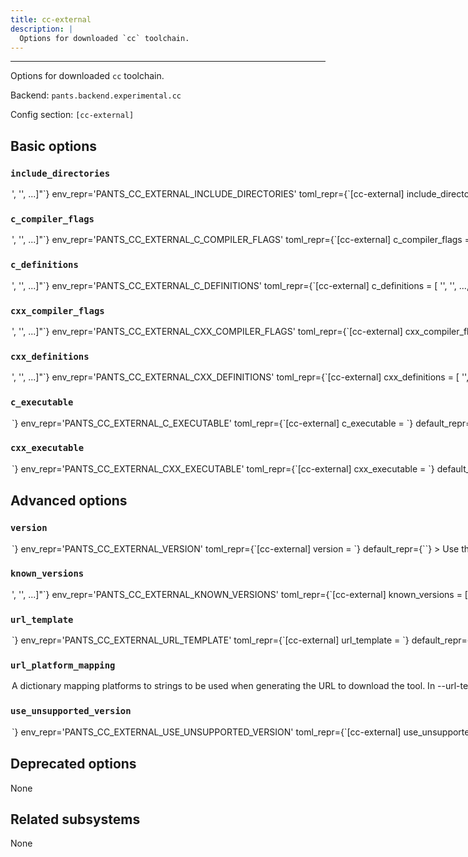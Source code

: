 ```yaml
---
title: cc-external
description: |
  Options for downloaded `cc` toolchain.
---
```



---

Options for downloaded `cc` toolchain.

Backend: <span className="color--primary">`pants.backend.experimental.cc`</span>

Config section: <span className="color--primary">`[cc-external]`</span>

<span className={styles.options}>

## Basic options

### `include_directories`

<Option
  cli_repr={`--cc-external-include-directories="['<str>', '<str>', ...]"`}
  env_repr='PANTS_CC_EXTERNAL_INCLUDE_DIRECTORIES'
  toml_repr={`[cc-external]
include_directories = [
    '<str>',
    '<str>',
    ...,
]`}
  default_repr={`[]`}
>

A list of include directories passed to the compiler. Will be prefixed by -I at the command line. These flags are merged with the target-level includes, with the target-level includes taking precedence.

</Option>

### `c_compiler_flags`

<Option
  cli_repr={`--cc-external-c-compiler-flags="['<str>', '<str>', ...]"`}
  env_repr='PANTS_CC_EXTERNAL_C_COMPILER_FLAGS'
  toml_repr={`[cc-external]
c_compiler_flags = [
    '<str>',
    '<str>',
    ...,
]`}
  default_repr={`[\n  "-std=c11"\n]`}
>

Flags passed to the C compiler. These flags are merged with the target-level defines, with the target-level flags taking precedence.

</Option>

### `c_definitions`

<Option
  cli_repr={`--cc-external-c-definitions="['<str>', '<str>', ...]"`}
  env_repr='PANTS_CC_EXTERNAL_C_DEFINITIONS'
  toml_repr={`[cc-external]
c_definitions = [
    '<str>',
    '<str>',
    ...,
]`}
  default_repr={`[]`}
>

A list of strings to define in the C preprocessor. Will be prefixed by -D at the command line. These defines are merged with the target-level defines, with the target-level definitions taking precedence.

</Option>

### `cxx_compiler_flags`

<Option
  cli_repr={`--cc-external-cxx-compiler-flags="['<str>', '<str>', ...]"`}
  env_repr='PANTS_CC_EXTERNAL_CXX_COMPILER_FLAGS'
  toml_repr={`[cc-external]
cxx_compiler_flags = [
    '<str>',
    '<str>',
    ...,
]`}
  default_repr={`[\n  "-std=c++11"\n]`}
>

Flags passed to the C++ compiler. These flags are merged with the target-level defines, with the target-level flags taking precedence.

</Option>

### `cxx_definitions`

<Option
  cli_repr={`--cc-external-cxx-definitions="['<str>', '<str>', ...]"`}
  env_repr='PANTS_CC_EXTERNAL_CXX_DEFINITIONS'
  toml_repr={`[cc-external]
cxx_definitions = [
    '<str>',
    '<str>',
    ...,
]`}
  default_repr={`[]`}
>

A list of strings to define in the C++ preprocessor. Will be prefixed by -D at the command line. These defines are merged with the target-level defines, with the target-level definitions taking precedence.

</Option>

### `c_executable`

<Option
  cli_repr={`--cc-external-c-executable=<str>`}
  env_repr='PANTS_CC_EXTERNAL_C_EXECUTABLE'
  toml_repr={`[cc-external]
c_executable = <str>`}
  default_repr={``}
>

The relative path to the C compiler binary from the downloaded source. E.g. For the ARM gcc-rm toolchain, this value would be: `gcc-arm-none-eabi-10.3-2021.10/bin/arm-none-eabi-gcc`

</Option>

### `cxx_executable`

<Option
  cli_repr={`--cc-external-cxx-executable=<str>`}
  env_repr='PANTS_CC_EXTERNAL_CXX_EXECUTABLE'
  toml_repr={`[cc-external]
cxx_executable = <str>`}
  default_repr={``}
>

The relative path to the C++ compiler binary from the downloaded source. E.g. For the ARM gcc-rm toolchain, this value would be: `gcc-arm-none-eabi-10.3-2021.10/bin/arm-none-eabi-g++`

</Option>

## Advanced options

### `version`

<Option
  cli_repr={`--cc-external-version=<str>`}
  env_repr='PANTS_CC_EXTERNAL_VERSION'
  toml_repr={`[cc-external]
version = <str>`}
  default_repr={``}
>

Use this version of cc-external.

</Option>

### `known_versions`

<Option
  cli_repr={`--cc-external-known-versions="['<str>', '<str>', ...]"`}
  env_repr='PANTS_CC_EXTERNAL_KNOWN_VERSIONS'
  toml_repr={`[cc-external]
known_versions = [
    '<str>',
    '<str>',
    ...,
]`}
  default_repr={`[]`}
>

Known versions to verify downloads against.

Each element is a pipe-separated string of `version|platform|sha256|length` or
`version|platform|sha256|length|url_override`, where:

- `version` is the version string
- `platform` is one of `[linux_arm64,linux_x86_64,macos_arm64,macos_x86_64]`
- `sha256` is the 64-character hex representation of the expected sha256
  digest of the download file, as emitted by `shasum -a 256`
- `length` is the expected length of the download file in bytes, as emitted by
  `wc -c`
- (Optional) `url_override` is a specific url to use instead of the normally
  generated url for this version

E.g., `3.1.2|macos_x86_64|6d0f18cd84b918c7b3edd0203e75569e0c7caecb1367bbbe409b44e28514f5be|42813`.
and `3.1.2|macos_arm64 |aca5c1da0192e2fd46b7b55ab290a92c5f07309e7b0ebf4e45ba95731ae98291|50926|https://example.mac.org/bin/v3.1.2/mac-aarch64-v3.1.2.tgz`.

Values are space-stripped, so pipes can be indented for readability if necessary.

</Option>

### `url_template`

<Option
  cli_repr={`--cc-external-url-template=<str>`}
  env_repr='PANTS_CC_EXTERNAL_URL_TEMPLATE'
  toml_repr={`[cc-external]
url_template = <str>`}
  default_repr={``}
>

URL to download the tool, either as a single binary file or a compressed file (e.g. zip file). You can change this to point to your own hosted file, e.g. to work with proxies or for access via the filesystem through a `file:$abspath` URL (e.g. `file:/this/is/absolute`, possibly by [templating the buildroot in a config file](https://www.pantsbuild.org/v2.19/docs/options#config-file-entries)).

Use `{version}` to have the value from `--version` substituted, and `{platform}` to have a value from `--url-platform-mapping` substituted in, depending on the current platform. For example, https://github.com/.../protoc-&#123;version&#125;-&#123;platform&#125;.zip.

</Option>

### `url_platform_mapping`

<Option
  cli_repr={`--cc-external-url-platform-mapping="{'key1': val1, 'key2': val2, ...}"`}
  env_repr='PANTS_CC_EXTERNAL_URL_PLATFORM_MAPPING'
  toml_repr={`[cc-external.url_platform_mapping]
key1 = val1
key2 = val2
...`}
  default_repr={`{}`}
>

A dictionary mapping platforms to strings to be used when generating the URL to download the tool.

In `--url-template`, anytime the `{platform}` string is used, Pants will determine the current platform, and substitute `{platform}` with the respective value from your dictionary.

For example, if you define `{"macos_x86_64": "apple-darwin", "linux_x86_64": "unknown-linux"}`, and run Pants on Linux with an intel architecture, then `{platform}` will be substituted in the `--url-template` option with `unknown-linux`.

</Option>

### `use_unsupported_version`

<Option
  cli_repr={`--cc-external-use-unsupported-version=<UnsupportedVersionUsage>`}
  env_repr='PANTS_CC_EXTERNAL_USE_UNSUPPORTED_VERSION'
  toml_repr={`[cc-external]
use_unsupported_version = <UnsupportedVersionUsage>`}
  one_of='error, warning'
  default_repr={`error`}
>

What action to take in case the requested version of cc-external is not supported.

Supported cc-external versions: unspecified

</Option>

## Deprecated options

None

## Related subsystems

None

</span>
